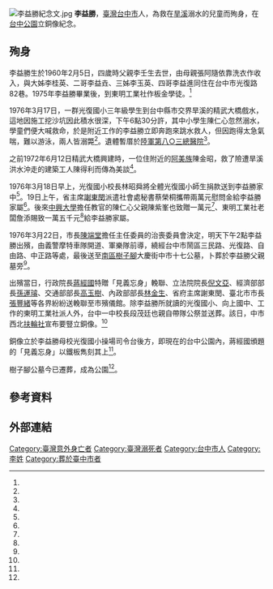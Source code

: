 {{Infobox Person
|name =李益勝
|image = 李益勝銅像.jpg
|caption=李益勝銅像
|birth_date  = {{Birth date|year=1960|month=2|day=5}}
|birth_place ={{TWN}}
|death_date  ={{death date and age|1976|3|17|1960|2|5}}
|death_place ={{TWN}}[[旱溪|旱溪]]
|alma_mater = [[臺中市中區光復國民小學|光復國小]]<br/>[[向上國中|向上國中]]
|parents=李壬生（父）、張阿隨（母）
}}
[[File:李益勝紀念文.jpg|thumb]]
'''李益勝'''{{BD|1960年|2月5日|1976年|3月17日}}，[[臺灣|臺灣]][[臺中市_(省轄市)|台中市]]人，為救在[[旱溪|旱溪]]溺水的兒童而殉身，在[[台中公園|台中公園]]立銅像紀念。

==殉身==
李益勝生於1960年2月5日，四歲時父親李壬生去世，由母親張阿隨依靠洗衣作收入，與大姊李桂英、二哥李益垚、三姊李玉英、四哥李益進同住在台中市光復路82巷。1975年李益勝畢業後，到東明工業社作板金學徒。<ref name="秋心"/>

1976年3月17日，一群光復國小三年級學生到台中縣市交界旱溪的精武大橋戲水，這地因施工挖沙坑因此積水很深，下午6點30分許，其中小學生陳仁心忽然溺水，學童們便大喊救命，於是附近工作的李益勝立即奔跑來跳水救人，但因跑得太急氣喘，難以游泳，兩人皆溺斃<ref name="方培敬1"/>。遺體暫厝於[[陸軍第八○三總醫院|陸軍第八○三總醫院]]<ref name="1976-03-25"/>。

之前1972年6月12日精武大橋興建時，一位住附近的[[阿美族|阿美族]]陳金昭，救了險遭旱溪洪水沖走的建築工人陳得利而傳為美談<ref name="鄭戎生﹑胡業沅"/>。

1976年3月18日早上，光復國小校長林昭舜將全體光復國小師生捐款送到李益勝家中<ref name="方培敬1"/>。19日上午，省主席[[謝東閔_(台灣)|謝東閔]]派遣社會處秘書蔡榮桐攜帶兩萬元慰問金給李益勝家屬<ref name="方培敬2"/>。後來[[中興大學|中興大學]]擔任教官的陳仁心父親陳紫峯也致贈一萬元<ref name="秋心"/>、東明工業社老闆詹添賜致一萬五千元<ref name="1976-03-25"/>給李益勝家屬。

1976年3月22日，市長[[陳端堂|陳端堂]]擔任主任委員的治喪委員會決定，明天下午2點李益勝出殯，由義警摩特車隊開道、軍樂隊前導，繞經台中市鬧區三民路、光復路、自由路、中正路等處，最後送至[[南區_(臺中市)|南區]][[樹子腳_(臺中市)|樹子腳]]大慶街中市十七公墓，卜葬於李益勝父親墓旁<ref name="秋心"/>。

出殯當日，行政院長[[蔣經國|蔣經國]]特贈「見義忘身」輓聯、立法院院長[[倪文亞|倪文亞]]、經濟部部長[[孫運璿|孫運璿]]、交通部部長[[高玉樹|高玉樹]]、內政部部長[[林金生|林金生]]、省府主席謝東閔、臺北市市長[[張豐緒|張豐緒]]等各界紛紛送輓聯至市殯儀館。除李益勝所就讀的光復國小、向上國中、工作的東明工業社派人外，台中一中校長段茂廷也親自帶隊公祭並送葬。該日，中市西北[[扶輪社|扶輪社]]宣布要豎立銅像。<ref name="1976-03-25"/>

銅像立於李益勝母校光復國小操場司令台後方，即現在的台中公園內，蔣經國頒題的「見義忘身」以鐵板雋刻其上<ref name="2003-02-19"/>。

樹子腳公墓今已遷葬，成為公園<ref name="林良哲"/>。

==參考資料==
{{Reflist|2|refs=
<ref name="鄭戎生﹑胡業沅">{{Cite news|url=|title=中部豪雨成災 山胞奮勇救溺 陳得利撿回一條性命 陳金昭仁行義舉可敬|author=鄭戎生﹑胡業沅|language=zh-tw|newspaper=《聯合報》|date=1972-06-15|accessdate=}}</ref>
<ref name="方培敬2">{{Cite news|url=|title=李益勝奮勇救溺 謝主席大表讚揚 今派員攜款慰問其家屬|author=方培敬|language=zh-tw|newspaper=《自立晚報》|date=1976-03-19|accessdate=}}</ref>
<ref name="方培敬1">{{Cite news|url=|title=工人奮勇救溺 不幸慘遭滅頂 臺中光復小學全體師生 捐款慰問李益勝的家屬|author=方培敬|language=zh-tw|newspaper=《自立晚報》|date=1976-03-18|accessdate=}}</ref>
<ref name="秋心">{{Cite news|url=|title=小義士李益勝為救溺而喪生 中市各界將為他豎銅像紀念|author=秋心|language=zh-tw|newspaper=《自立晚報》|date=1976-03-23|accessdate=}}</ref>
<ref name="1976-03-25">{{Cite news|url=|title=小義士李益勝昨日出殯 政府首長頒輓致祭 萬人送葬備極哀榮 各界展開追款並將為其豎銅像|author=|language=zh-tw|newspaper=《自立晚報》|date=1976-03-25|accessdate=}}</ref>
<ref name="2003-02-19">{{Cite news|url=|title=《熱線與信箱》 碑文淡 李益勝事蹟被遺忘 當年捨身救人 盼整修紀念碑 交通局：台中公園要整修 若未移除將修復|author=|language=zh-tw|publisher=《聯合報》|date=2003-02-19|accessdate=}}</ref>
<ref name="林良哲">{{Cite news|url=http://old.ltn.com.tw/2004/new/sep/30/today-so3.htm|title=圖書館開班 講靈異傳奇|author=林良哲|language=zh-tw|newspaper=《自由時報》|date=2004-09-30|accessdate=2020-04-27|archive-date=2020-05-04|archive-url=https://web.archive.org/web/20200504144954/http://old.ltn.com.tw/2004/new/sep/30/today-so3.htm|dead-url=no}}</ref>
}}

== 外部連結 ==

{{portal box|人物|臺中}}
[[Category:臺灣意外身亡者|Category:臺灣意外身亡者]]
[[Category:臺灣溺死者|Category:臺灣溺死者]]
[[Category:台中市人|Category:台中市人]]
[[Category:李姓|Category:李姓]]
[[Category:葬於臺中市者|Category:葬於臺中市者]]